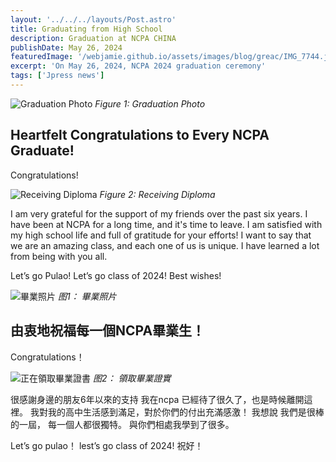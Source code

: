 ```yaml
---
layout: '../../../layouts/Post.astro'
title: Graduating from High School
description: Graduation at NCPA CHINA
publishDate: May 26, 2024
featuredImage: '/webjamie.github.io/assets/images/blog/greac/IMG_7744.jpg'
excerpt: 'On May 26, 2024, NCPA 2024 graduation ceremony'
tags: ['Jpress news']
---
```


![Graduation Photo](/webjamie.github.io/assets/images/blog/greac/IMG_7753.JPG)
*Figure 1: Graduation Photo*

## Heartfelt Congratulations to Every NCPA Graduate!

Congratulations!

![Receiving Diploma](/webjamie.github.io/assets/images/blog/greac/IMG_7747.jpg)
*Figure 2: Receiving Diploma*

I am very grateful for the support of my friends over the past six years.
I have been at NCPA for a long time, and it's time to leave.
I am satisfied with my high school life and full of gratitude for your efforts!
I want to say that we are an amazing class, and each one of us is unique. I have learned a lot from being with you all.

Let’s go Pulao! Let’s go class of 2024!
Best wishes!



![畢業照片](/webjamie.github.io/assets/images/blog/greac/IMG_7753.JPG)
*图1： 畢業照片*

## 由衷地祝福每一個NCPA畢業生！

Congratulations！ 

![正在領取畢業證書](/webjamie.github.io/assets/images/blog/greac/IMG_7747.jpg)
*图2： 領取畢業證實*

很感謝身邊的朋友6年以來的支持
我在ncpa 已經待了很久了，也是時候離開這裡。
我對我的高中生活感到滿足，對於你們的付出充滿感激！ 
我想說 我們是很棒的一屆， 每一個人都很獨特。 與你們相處我學到了很多。

Let’s go pulao！ lest’s go class of 2024!
祝好！
